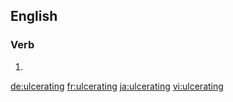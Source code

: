 
==English==

===Verb===
{{head|en|present participle}}

# {{present participle of|ulcerate|lang=en}}

[[de:ulcerating]]
[[fr:ulcerating]]
[[ja:ulcerating]]
[[vi:ulcerating]]